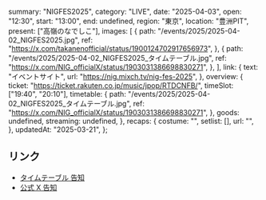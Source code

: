   summary: "NIGFES2025",
  category: "LIVE",
  date: "2025-04-03",
  open: "12:30",
  start: "13:00",
  end: undefined,
  region: "東京",
  location: "豊洲PIT",
  present: ["高嶺のなでしこ"],
  images: [
    {
      path: "/events/2025/2025-04-02_NIGFES2025.jpg",
      ref: "https://x.com/takanenofficial/status/1900124702917656973",
    },
    {
      path: "/events/2025/2025-04-02_NIGFES2025_タイムテーブル.jpg",
      ref: "https://x.com/NIG_officialX/status/1903031386698830271",
    },
  ],
  link: {
    text: "イベントサイト",
    url: "https://nig.mixch.tv/nig-fes-2025",
  },
  overview: {
    ticket: "https://ticket.rakuten.co.jp/music/jpop/RTDCNFB/",
    timeSlot: ["19:40", "20:10"],
    timetable: {
      path: "/events/2025/2025-04-02_NIGFES2025_タイムテーブル.jpg",
      ref: "https://x.com/NIG_officialX/status/1903031386698830271",
    },
    goods: undefined,
    streaming: undefined,
  },
  recaps: {
    costume: "",
    setlist: [],
    url: "",
  },
  updatedAt: "2025-03-21",
};

## リンク

- [タイムテーブル 告知](https://x.com/NIG_officialX/status/1903031386698830271)
- [公式 X 告知](https://x.com/takanenofficial/status/1900124702917656973)
